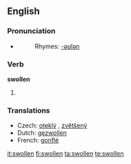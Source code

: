 ==English==

===Pronunciation===
* {{IPA|/'swɒlən/}}
*: Rhymes: [[Rhymes:English:-əʊlən|-əʊlən]]

===Verb===
'''swollen'''

# {{past participle of| to [[swell]]}}

===Translations===
{{rfc-level|Translations at L3+ (AutoFormat would have corrected level of Translations)}}
* Czech: [[oteklý]] {{m}}, [[zvětšený]] {{m}}
* Dutch: [[gezwollen]]
* French: [[gonflé]]

[[it:swollen]]
[[fi:swollen]]
[[ta:swollen]]
[[te:swollen]]